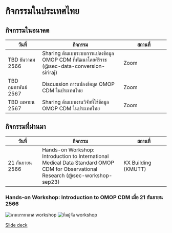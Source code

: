 # กิจกรรมในประเทศไทย

## กิจกรรมในอนาคต
| วันที่ | กิจกรรม | สถานที่ |
| --- | ------- | ---- |
| TBD ธันวาคม 2566 | Sharing ต้นแบบระบบการแปลงข้อมูล OMOP CDM ที่พัฒนาโดยศิริราช (@sec-data-conversion-siriraj) | Zoom |
| TBD กุมภาพันธ์ 2567 | Discussion การแปลงข้อมูล OMOP CDM ในประเทศไทย | Zoom |
| TBD เมษายน 2567 | Sharing ต้นแบบงานวิจัยที่ใช้ข้อมูล OMOP CDM ในประเทศไทย | Zoom |

## กิจกรรมที่ผ่านมา

| วันที่ | กิจกรรม | สถานที่ |
| --- | ------- | ---- |
| 21 กันยายน 2566 | Hands-on Workshop: Introduction to International Medical Data Standard OMOP CDM for Observational Research (@sec-workshop-sep23) | KX Building (KMUTT) |

### Hands-on Workshop: Introduction to OMOP CDM เมื่อ 21 กันยายน 2566 {#sec-workshop-sep23}

![ภาพบรรยากาศ workshop](img/activities/2023-09-21_workshop-lecture.jpeg)
![ทีมผู้จัด workshop](img/activities/2023-09-21_workshop-team.jpg)

[Slide deck](files/2023-09-21_OMOP-workshop_compressed.pdf)
